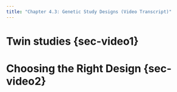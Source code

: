 ```yaml
---
title: "Chapter 4.3: Genetic Study Designs (Video Transcript)"
---
```


# Twin studies {sec-video1}

# Choosing the Right Design {sec-video2}

